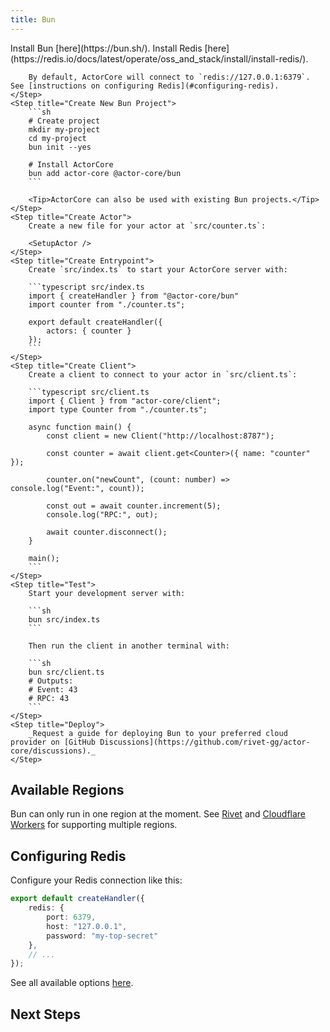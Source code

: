 ```yaml
---
title: Bun
---
```



<MvpWarning />

<Steps>
	<Step title="Install Bun">
		Install Bun [here](https://bun.sh/).
	</Step>
	<Step title="Install & Configure Redis">
		Install Redis [here](https://redis.io/docs/latest/operate/oss_and_stack/install/install-redis/).

		By default, ActorCore will connect to `redis://127.0.0.1:6379`. See [instructions on configuring Redis](#configuring-redis).
	</Step>
	<Step title="Create New Bun Project">
        ```sh
        # Create project
        mkdir my-project
        cd my-project
        bun init --yes

        # Install ActorCore
        bun add actor-core @actor-core/bun
        ```

    	<Tip>ActorCore can also be used with existing Bun projects.</Tip>
    </Step>
    <Step title="Create Actor">
    	Create a new file for your actor at `src/counter.ts`:

		<SetupActor />
    </Step>
    <Step title="Create Entrypoint">
    	Create `src/index.ts` to start your ActorCore server with:

    	```typescript src/index.ts
		import { createHandler } from "@actor-core/bun"
		import counter from "./counter.ts";

		export default createHandler({
			actors: { counter }
		});
    	```
    </Step>
    <Step title="Create Client">
		Create a client to connect to your actor in `src/client.ts`:

		```typescript src/client.ts
		import { Client } from "actor-core/client";
		import type Counter from "./counter.ts";

		async function main() {
			const client = new Client("http://localhost:8787");

			const counter = await client.get<Counter>({ name: "counter" });

			counter.on("newCount", (count: number) => console.log("Event:", count));

			const out = await counter.increment(5);
			console.log("RPC:", out);

			await counter.disconnect();
		}

		main();
		```
	</Step>
    <Step title="Test">
		Start your development server with:

		```sh
		bun src/index.ts
		```

		Then run the client in another terminal with:

		```sh
		bun src/client.ts
		# Outputs:
		# Event: 43
		# RPC: 43
		```
    </Step>
    <Step title="Deploy">
		_Request a guide for deploying Bun to your preferred cloud provider on [GitHub Discussions](https://github.com/rivet-gg/actor-core/discussions)._
    </Step>
</Steps>

## Available Regions

Bun can only run in one region at the moment. See [Rivet](/platforms/rivet) and [Cloudflare Workers](/platforms/cloudflare-workers) for supporting multiple regions.

## Configuring Redis

Configure your Redis connection like this:

```typescript
export default createHandler({
	redis: {
		port: 6379,
		host: "127.0.0.1",
		password: "my-top-secret"
	},
	// ...
});
```

See all available options [here](https://redis.github.io/ioredis/index.html#RedisOptions).

## Next Steps

<SetupNextSteps />

